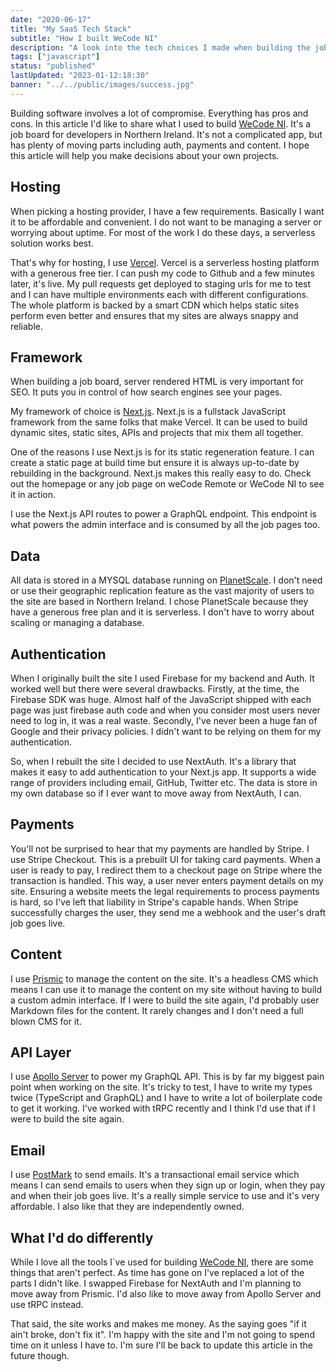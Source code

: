 ```yaml
---
date: "2020-06-17"
title: "My SaaS Tech Stack"
subtitle: "How I built WeCode NI"
description: "A look into the tech choices I made when building the job boards, WeCode NI and WeCode Remote."
tags: ["javascript"]
status: "published"
lastUpdated: "2023-01-12:18:30"
banner: "../../public/images/success.jpg"
---
```


Building software involves a lot of compromise. Everything has pros and cons. In this article I'd like to share what I used to build [WeCode NI](https://wecodeni.com). It's a job board for developers in Northern Ireland. It's not a complicated app, but has plenty of moving parts including auth, payments and content. I hope this article will help you make decisions about your own projects.

## Hosting

When picking a hosting provider, I have a few requirements. Basically I want it to be affordable and convenient. I do not want to be managing a server or worrying about uptime. For most of the work I do these days, a serverless solution works best.

That's why for hosting, I use [Vercel](https://vercel.com). Vercel is a serverless hosting platform with a generous free tier. I can push my code to Github and a few minutes later, it's live. My pull requests get deployed to staging urls for me to test and I can have multiple environments each with different configurations.
The whole platform is backed by a smart CDN which helps static sites perform even better and ensures that my sites are always snappy and reliable.

## Framework

When building a job board, server rendered HTML is very important for SEO. It puts you in control of how search engines see your pages.

My framework of choice is [Next.js](https://nextjs.org). Next.js is a fullstack JavaScript framework from the same folks that make Vercel. It can be used to build dynamic sites, static sites, APIs and projects that mix them all together.

One of the reasons I use Next.js is for its static regeneration feature. I can create a static page at build time but ensure it is always up-to-date by rebuilding in the background. Next.js makes this really easy to do. Check out the homepage or any job page on weCode Remote or WeCode NI to see it in action.

I use the Next.js API routes to power a GraphQL endpoint. This endpoint is what powers the admin interface and is consumed by all the job pages too.

## Data

All data is stored in a MYSQL database running on [PlanetScale](https://planetscale.com/). I don't need or use their geographic replication feature as the vast majority of users to the site are based in Northern Ireland. I chose PlanetScale because they have a generous free plan and it is serverless. I don't have to worry about scaling or managing a database.

## Authentication

When I originally built the site I used Firebase for my backend and Auth. It worked well but there were several drawbacks. Firstly, at the time, the Firebase SDK was huge. Almost half of the JavaScript shipped with each page was just firebase auth code and when you consider most users never need to log in, it was a real waste. Secondly, I've never been a huge fan of Google and their privacy policies. I didn't want to be relying on them for my authentication.

So, when I rebuilt the site I decided to use NextAuth. It's a library that makes it easy to add authentication to your Next.js app. It supports a wide range of providers including email, GitHub, Twitter etc. The data is store in my own database so if I ever want to move away from NextAuth, I can.

## Payments

You'll not be surprised to hear that my payments are handled by Stripe. I use Stripe Checkout. This is a prebuilt UI for taking card payments. When a user is ready to pay, I redirect them to a checkout page on Stripe where the transaction is handled. This way, a user never enters payment details on my site. Ensuring a website meets the legal requirements to process payments is hard, so I've left that liability in Stripe's capable hands. When Stripe successfully charges the user, they send me a webhook and the user's draft job goes live.

## Content

I use [Prismic](https://prismic.io) to manage the content on the site. It's a headless CMS which means I can use it to manage the content on my site without having to build a custom admin interface. If I were to build the site again, I'd probably user Markdown files for the content. It rarely changes and I don't need a full blown CMS for it.

## API Layer

I use [Apollo Server](https://www.apollographql.com/docs/apollo-server/) to power my GraphQL API. This is by far my biggest pain point when working on the site. It's tricky to test, I have to write my types twice (TypeScript and GraphQL) and I have to write a lot of boilerplate code to get it working. I've worked with tRPC recently and I think I'd use that if I were to build the site again.

## Email

I use [PostMark](https://postmarkapp.com) to send emails. It's a transactional email service which means I can send emails to users when they sign up or login, when they pay and when their job goes live. It's a really simple service to use and it's very affordable. I also like that they are independently owned.

## What I'd do differently

While I love all the tools I`ve used for building [WeCode NI](https://wecodeni.com), there are some things that aren't perfect. As time has gone on I've replaced a lot of the parts I didn't like. I swapped Firebase for NextAuth and I'm planning to move away from Prismic. I'd also like to move away from Apollo Server and use tRPC instead.

That said, the site works and makes me money. As the saying goes "if it ain't broke, don't fix it". I'm happy with the site and I'm not going to spend time on it unless I have to. I'm sure I'll be back to update this article in the future though.
